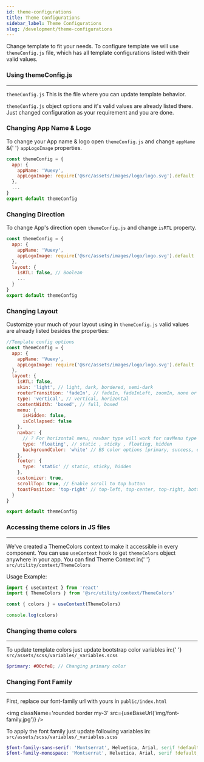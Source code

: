 ```yaml
---
id: theme-configurations
title: Theme Configurations
sidebar_label: Theme Configurations
slug: /development/theme-configurations
---
```



<p>
  Change template to fit your needs. To configure template we will use <code>themeConfig.js</code> file, which has all
  template configurations listed with their valid values.
</p>

### Using themeConfig.js

---

<p>
  <code>themeConfig.js</code> This is the file where you can update template behavior.
</p>

<p className='mb-5'>
  <code>themeConfig.js</code> object options and it's valid values are already listed there. Just changed configuration
  as your requirement and you are done.
</p>

### Changing App Name & Logo

<p>
  To change your App name & logo open <code>themeConfig.js</code> and change <code>appName</code> &{' '}
  <code>appLogoImage</code> properties.
</p>

```js
const themeConfig = {
  app: {
    appName: 'Vuexy',
    appLogoImage: require('@src/assets/images/logo/logo.svg').default
  },
  ...
}
export default themeConfig
```

### Changing Direction

<p>
  To change App's direction open <code>themeConfig.js</code> and change <code>isRTL</code> property.
</p>

```js
const themeConfig = {
  app: {
    appName: 'Vuexy',
    appLogoImage: require('@src/assets/images/logo/logo.svg').default
  },
  layout: {
    isRTL: false, // Boolean
    ...
  }
}
export default themeConfig
```

### Changing Layout

<p>
  Customize your much of your layout using in <code>themeConfig.js</code> valid values are already listed besides the
  properties:
</p>

```js
//Template config options
const themeConfig = {
  app: {
    appName: 'Vuexy',
    appLogoImage: require('@src/assets/images/logo/logo.svg').default
  },
  layout: {
    isRTL: false,
    skin: 'light', // light, dark, bordered, semi-dark
    routerTransition: 'fadeIn', // fadeIn, fadeInLeft, zoomIn, none or check this for more transition https://animate.style/
    type: 'vertical', // vertical, horizontal
    contentWidth: 'boxed', // full, boxed
    menu: {
      isHidden: false,
      isCollapsed: false
    },
    navbar: {
      // ? For horizontal menu, navbar type will work for navMenu type
      type: 'floating', // static , sticky , floating, hidden
      backgroundColor: 'white' // BS color options [primary, success, etc]
    },
    footer: {
      type: 'static' // static, sticky, hidden
    },
    customizer: true,
    scrollTop: true, // Enable scroll to top button
    toastPosition: 'top-right' // top-left, top-center, top-right, bottom-left, bottom-center, bottom-right
  }
}

export default themeConfig
```

### Accessing theme colors in JS files

---

<p>
  We've created a ThemeColors context to make it accessible in every component. You can use <code>useContext</code> hook
  to get <code>themeColors</code> object anywhere in your app. You can find Theme Context in{' '}
  <code>src/utility/context/ThemeColors</code>
</p>

<p>Usage Example:</p>

```jsx
import { useContext } from 'react'
import { ThemeColors } from '@src/utility/context/ThemeColors'

const { colors } = useContext(ThemeColors)

console.log(colors)
```

### Changing theme colors

---

<p>
  To update template colors just update bootstrap color variables in:{' '}
  <code>src/assets/scss/variables/_variables.scss</code>
</p>

```scss title="_variables.scss"
$primary: #00cfe8; // Changing primary color
```

### Changing Font Family

---

<p>
  First, replace our font-family url with yours in <code>public/index.html</code>
</p>

<img className='rounded border my-3' src={useBaseUrl('img/font-family.jpg')} />

<p>
  To apply the font family just update following variables in: <code>src/assets/scss/variables/_variables.scss</code>
</p>

```scss title="_variables.scss"
$font-family-sans-serif: 'Montserrat', Helvetica, Arial, serif !default;
$font-family-monospace: 'Montserrat', Helvetica, Arial, serif !default;
```
